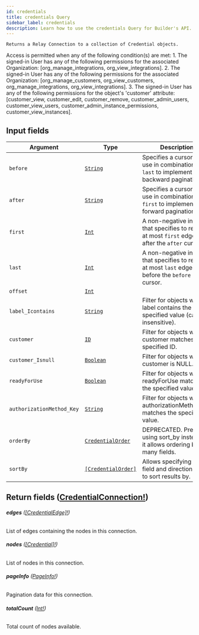 ```yaml
---
id: credentials
title: credentials Query
sidebar_label: credentials
description: Learn how to use the credentials Query for Builder's API.
---
```


    Returns a Relay Connection to a collection of Credential objects.

Access is permitted when any of the following condition(s) are met: 1. The signed-in User has any of the following permissions for the associated Organization: [org_manage_integrations, org_view_integrations]. 2. The signed-in User has any of the following permissions for the associated Organization: [org_manage_customers, org_view_customers, org_manage_integrations, org_view_integrations]. 3. The signed-in User has any of the following permissions for the object's 'customer' attribute: [customer_view, customer_edit, customer_remove, customer_admin_users, customer_view_users, customer_admin_instance_permissions, customer_view_instances].

## Input fields

| Argument                  | Type                                                               | Description                                                                                      |
| ------------------------- | ------------------------------------------------------------------ | ------------------------------------------------------------------------------------------------ |
| `before`                  | [`String`](/composer/builder/api/schema/scalar/String.mdx)                           | Specifies a cursor for use in combination with `last` to implement backward pagination.          |
| `after`                   | [`String`](/composer/builder/api/schema/scalar/String.mdx)                           | Specifies a cursor for use in combination with `first` to implement forward pagination.          |
| `first`                   | [`Int`](/composer/builder/api/schema/scalar/Int.mdx)                                 | A non-negative integer that specifies to return at most `first` edges after the `after` cursor.  |
| `last`                    | [`Int`](/composer/builder/api/schema/scalar/Int.mdx)                                 | A non-negative integer that specifies to return at most `last` edges before the `before` cursor. |
| `offset`                  | [`Int`](/composer/builder/api/schema/scalar/Int.mdx)                                 |                                                                                                  |
| `label_Icontains`         | [`String`](/composer/builder/api/schema/scalar/String.mdx)                           | Filter for objects where label contains the specified value (case insensitive).                  |
| `customer`                | [`ID`](/composer/builder/api/schema/scalar/ID.mdx)                                   | Filter for objects where customer matches the specified ID.                                      |
| `customer_Isnull`         | [`Boolean`](/composer/builder/api/schema/scalar/Boolean.mdx)                         | Filter for objects where customer is NULL.                                                       |
| `readyForUse`             | [`Boolean`](/composer/builder/api/schema/scalar/Boolean.mdx)                         | Filter for objects where readyForUse matches the specified value.                                |
| `authorizationMethod_Key` | [`String`](/composer/builder/api/schema/scalar/String.mdx)                           | Filter for objects where authorizationMethod.key matches the specified value.                    |
| `orderBy`                 | [`CredentialOrder`](/composer/builder/api/schema/input_object/CredentialOrder.mdx)   | DEPRECATED. Prefer using sort_by instead as it allows ordering by many fields.                   |
| `sortBy`                  | [`[CredentialOrder]`](/composer/builder/api/schema/input_object/CredentialOrder.mdx) | Allows specifying many field and direction pairs to sort results by.                             |

## Return fields ([CredentialConnection!](/composer/builder/api/schema/object/CredentialConnection.mdx))

###### <b>edges</b> ([[CredentialEdge]!](/composer/builder/api/schema/object/CredentialEdge.mdx))

List of edges containing the nodes in this connection.

###### <b>nodes</b> ([[Credential]!](/composer/builder/api/schema/object/Credential.mdx))

List of nodes in this connection.

###### <b>pageInfo</b> ([PageInfo!](/composer/builder/api/schema/object/PageInfo.mdx))

Pagination data for this connection.

###### <b>totalCount</b> ([Int!](/composer/builder/api/schema/scalar/Int.mdx))

Total count of nodes available.
